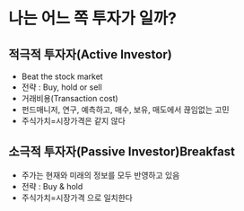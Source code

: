 # 나는 어느 쪽 투자가 일까?

## 적극적 투자자(Active Investor)

- Beat the stock market
- 전략 : Buy, hold or sell
- 거래비용(Transaction cost)
- 펀드매니저, 연구, 예측하고, 매수, 보유, 매도에서 끊임없는 고민
- 주식가치=시장가격은 같지 않다

## 소극적 투자자(Passive Investor)Breakfast

- 주가는 현재와 미래의 정보를 모두 반영하고 있음
- 전략 : Buy & hold
- 주식가치=시장가격 으로 일치한다

